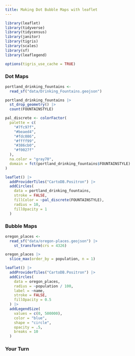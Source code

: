 ```yaml
---
title: Making Dot Bubble Maps with leaflet
---
```



```r
library(leaflet)
library(tidyverse)
library(tidycensus)
library(janitor)
library(tigris)
library(scales)
library(sf)
library(leaflegend)
```

```r
options(tigris_use_cache = TRUE)
```

### Dot Maps

```r
portland_drinking_fountains <-
  read_sf("data/Drinking_Fountains.geojson")
```

```r
portland_drinking_fountains |>
  st_drop_geometry() |>
  count(FOUNTAINSTYLE)
```

```r
pal_discrete <- colorFactor(
  palette = c(
    "#7fc97f",
    "#beaed4",
    "#fdc086",
    "#ffff99",
    "#386cb0",
    "#f0027f"
  ),
  na.color = "gray70",
  domain = fct(portland_drinking_fountains$FOUNTAINSTYLE)
)

leaflet() |>
  addProviderTiles("CartoDB.Positron") |>
  addCircles(
    data = portland_drinking_fountains,
    stroke = FALSE,
    fillColor = ~pal_discrete(FOUNTAINSTYLE),
    radius = 10,
    fillOpacity = 1
  )
```

### Bubble Maps

```r
oregon_places <-
  read_sf("data/oregon-places.geojson") |>
    st_transform(crs = 4326)

oregon_places |>
  slice_max(order_by = population, n = 1)
```

```r
leaflet() |>
  addProviderTiles("CartoDB.Positron") |>
  addCircles(
    data = oregon_places,
    radius = ~population / 100,
    label = ~name,
    stroke = FALSE,
    fillOpacity = 0.5
  ) |>
  addLegendSize(
    values = c(0, 500000),
    color = "blue",
    shape = "circle",
    opacity = .5,
    breaks = 10
  )
```

### Your Turn {.your-turn}